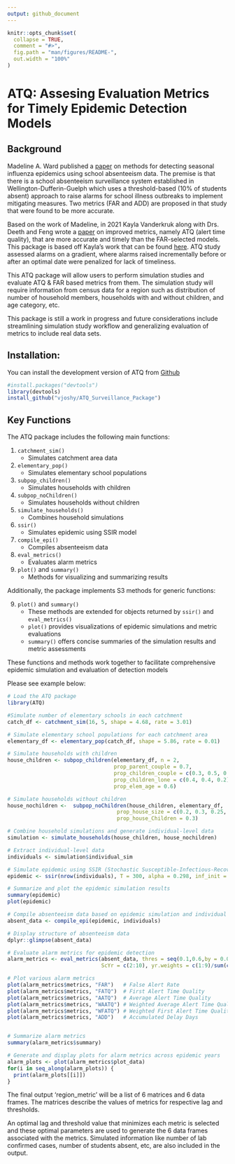 ```yaml
---
output: github_document
---
```


<!-- README.md is generated from README.Rmd. Please edit that file -->

```r
knitr::opts_chunk$set(
  collapse = TRUE,
  comment = "#>",
  fig.path = "man/figures/README-",
  out.width = "100%"
)
```

# ATQ: Assesing Evaluation Metrics for Timely Epidemic Detection Models

## Background

Madeline A. Ward published a [paper](https://bmcpublichealth.biomedcentral.com/articles/10.1186/s12889-019-7521-7) on methods for detecting seasonal influenza epidemics using school absenteeism data. The premise is that there is a school absenteeism surveillance system established in Wellington-Dufferin-Guelph which uses a threshold-based (10% of students absent) approach to raise alarms for school illness outbreaks to implement mitigating measures. Two metrics (FAR and ADD) are proposed in that study that were found to be more accurate.

Based on the work of Madeline, in 2021 Kayla Vanderkruk along with Drs. Deeth and Feng wrote a [paper](https://bmcpublichealth.biomedcentral.com/articles/10.1186/s12889-023-15747-z) on improved metrics, namely ATQ (alert time quality), that are more accurate and timely than the FAR-selected models. This package is based off Kayla's work that can be found [here](https://github.com/vanderkk/School_Abstenteeism_Based_Influenza_Surveillance_Simulation_Study). ATQ study assessed alarms on a gradient, where alarms raised incrementally before or after an optimal date were penalized for lack of timeliness. 

This ATQ package will allow users to perform simulation studies and evaluate ATQ & FAR based metrics from them. The simulation study will require information from census data for a region such as distribution of number of household members, households with and without children, and age category, etc. 


This package is still a work in progress and future considerations include streamlining simulation study workflow and generalizing evaluation of metrics to include real data sets. 

## Installation:

You can install the development version of ATQ from [Github](https://github.com/vjoshy/ATQ_Surveillance_Package)

```r  
#install.packages("devtools")
library(devtools)
install_github("vjoshy/ATQ_Surveillance_Package")
```

## Key Functions

The ATQ package includes the following main functions:

1. `catchment_sim()`
    - Simulates catchment area data
2. `elementary_pop()`
    - Simulates elementary school populations
3. `subpop_children()`
    - Simulates households with children
4. `subpop_noChildren()`
    - Simulates households without children
5. `simulate_households()`
    - Combines household simulations
6. `ssir()`
    - Simulates epidemic using SSIR model
7. `compile_epi()`
    - Compiles absenteeism data
8. `eval_metrics()`
    - Evaluates alarm metrics
9. `plot()` and `summary()`
    - Methods for visualizing and summarizing results

Additionally, the package implements S3 methods for generic functions:

9. `plot()` and `summary()`
    - These methods are extended for objects returned by `ssir()` and `eval_metrics()`
    - `plot()` provides visualizations of epidemic simulations and metric evaluations
    - `summary()` offers concise summaries of the simulation results and metric assessments

These functions and methods work together to facilitate comprehensive epidemic simulation and evaluation of detection models


Please see example below:

```r
# Load the ATQ package
library(ATQ)

#Simulate number of elementary schools in each catchment
catch_df <- catchment_sim(16, 5, shape = 4.68, rate = 3.01)

# Simulate elementary school populations for each catchment area
elementary_df <- elementary_pop(catch_df, shape = 5.86, rate = 0.01)

# Simulate households with children
house_children <- subpop_children(elementary_df, n = 2,
                                  prop_parent_couple = 0.7,
                                  prop_children_couple = c(0.3, 0.5, 0.2),
                                  prop_children_lone = c(0.4, 0.4, 0.2),
                                  prop_elem_age = 0.6)

# Simulate households without children
house_nochildren <-  subpop_noChildren(house_children, elementary_df,
                                   prop_house_size = c(0.2, 0.3, 0.25, 0.15, 0.1),
                                   prop_house_Children = 0.3)

# Combine household simulations and generate individual-level data
simulation <- simulate_households(house_children, house_nochildren)

# Extract individual-level data
individuals <- simulation$individual_sim

# Simulate epidemic using SSIR (Stochastic Susceptible-Infectious-Recovered) model
epidemic <- ssir(nrow(individuals), T = 300, alpha = 0.298, inf_init = 32, rep = 10)

# Summarize and plot the epidemic simulation results
summary(epidemic)
plot(epidemic)

# Compile absenteeism data based on epidemic simulation and individual data
absent_data <- compile_epi(epidemic, individuals)

# Display structure of absenteeism data
dplyr::glimpse(absent_data)

# Evaluate alarm metrics for epidemic detection
alarm_metrics <- eval_metrics(absent_data, thres = seq(0.1,0.6,by = 0.05),
                              ScYr = c(2:10), yr.weights = c(1:9)/sum(c(1:9)))

# Plot various alarm metrics
plot(alarm_metrics$metrics, "FAR")   # False Alert Rate
plot(alarm_metrics$metrics, "FATQ")  # First Alert Time Quality
plot(alarm_metrics$metrics, "AATQ")  # Average Alert Time Quality
plot(alarm_metrics$metrics, "WAATQ") # Weighted Average Alert Time Quality
plot(alarm_metrics$metrics, "WFATQ") # Weighted First Alert Time Quality
plot(alarm_metrics$metrics, "ADD")   # Accumulated Delay Days


# Summarize alarm metrics
summary(alarm_metrics$summary)

# Generate and display plots for alarm metrics across epidemic years
alarm_plots <- plot(alarm_metrics$plot_data)
for(i in seq_along(alarm_plots)) { 
  print(alarm_plots[[i]]) 
}
```

The final output 'region_metric' will be a list of 6 matrices and 6 data frames. The matrices describe the values of metrics for respective lag and thresholds. 

An optimal lag and threshold value that minimizes each metric is selected and these optimal parameters are used to generate the 6 data frames associated with the metrics. Simulated information like number of lab confirmed cases, number of students absent, etc, are also included in the output.

